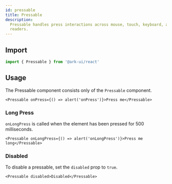 ```yaml
---
id: pressable
title: Pressable
description:
  Pressable handles press interactions across mouse, touch, keyboard, and screen
  readers.
---
```



<ComponentPreview />

## Import

```ts
import { Pressable } from '@ark-ui/react'
```

## Usage

The Pressable component consists only of the `Pressable` component.

```tsx
<Pressable onPress={() => alert('onPress')}>Press me</Pressable>
```

### Long Press

`onLongPress` is called when the element has been pressed for 500 milliseconds.

```tsx
<Pressable onLongPress={() => alert('onLongPress')}>Press me long</Pressable>
```

### Disabled

To disable a pressable, set the `disabled` prop to `true`.

```tsx
<Pressable disabled>Disabled</Pressable>
```
